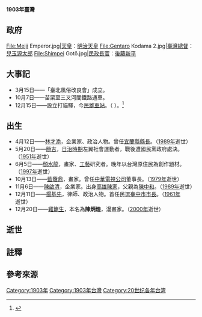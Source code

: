 {{TaiwanYearTOC|1903}}
{{C21YearInTopic|1903年}}
'''1903年臺灣'''


==政府==
<gallery>
File:Meiji Emperor.jpg|[[天皇|天皇]]：[[明治天皇|明治天皇]]
File:Gentaro Kodama 2.jpg|[[臺灣總督|臺灣總督]]：[[兒玉源太郎|兒玉源太郎]]
File:Shimpei Gotō.jpg|[[總務長官|民政長官]]：[[後藤新平|後藤新平]]
</gallery>

==大事記==
* 3月15日——「臺北風俗改良會」成立{{r|陳|page=190}}。
* 10月7日——苗栗至三叉河間鐵路通車。
* 12月15日——設立打貓驛，今[[民雄車站|民雄車站]]。（{{jpn|j=打猫驛 |kyu= |hg= だびょうえき|hgt=だべうえき |rm=Dabyō e ki|f=h}} {{notetag|name=假名1|1=此為日治時期[[歷史假名遣|歷史假名遣]]，引自：{{Cite book |url=https://dl.ndl.go.jp/info:ndljp/pid/3461950/158 |title=鐵道停車場一覽. 大正6年3月31日現在 |date=1937年12月 |publisher=[[國立國會圖書館|國立國會圖書館]] |page=頁241 |author=[[鐵道省_(日本)|鐵道省]] |access-date=2021-07-08 |archive-date=2021-11-08 |archive-url=https://web.archive.org/web/20211108112315/https://dl.ndl.go.jp/info:ndljp/pid/3461950/158 }}{{ja icon}}}}）。<ref>{{Cite book |url=https://dl.ndl.go.jp/info:ndljp/pid/3461950/159 |title=鐵道停車場一覽. 大正6年3月31日現在 |year=1937年12月 |publisher=[[國立國會圖書館|國立國會圖書館]] |page=頁243 |author=[[鐵道省_(日本)|鐵道省]] |access-date=2021-07-08 |archive-date=2021-11-07 |archive-url=https://web.archive.org/web/20211107085926/https://dl.ndl.go.jp/info:ndljp/pid/3461950/159 }}{{ja icon}}</ref>

==出生==
* 4月12日——[[林才添|林才添]]，企業家、政治人物。曾任[[宜蘭縣|宜蘭縣]][[宜蘭縣縣長|縣長]]。（[[1989年臺灣|1989年]]逝世）
* 5月20日——[[簡吉|簡吉]]，[[台灣日治時期|日治時期]]左翼社會運動者，戰後遭國民黨政府處決。（[[1951年臺灣|1951年]]逝世）
* 6月5日——[[顏水龍|顏水龍]]，畫家、[[工藝|工藝]]研究者。晚年以台灣原住民為創作題材。（[[1997年臺灣|1997年]]逝世）
* 10月13日——[[藍蔭鼎|藍蔭鼎]]，畫家。曾任[[中華電視公司|中華電視公司]]董事長。（[[1979年臺灣|1979年]]逝世）
* 11月6日——[[陳啟清|陳啟清]]，企業家。出身[[高雄陳家|高雄陳家]]，父親為[[陳中和|陳中和]]。（[[1989年臺灣|1989年]]逝世）
* 12月11日——[[楊基先|楊基先]]，律師、政治人物。首任民選[[臺中市|臺中市]][[臺中市市長|市長]]。（[[1961年臺灣|1961年]]逝世）
* 12月20日——[[雞籠生|雞籠生]]，本名為'''陳炳煌'''，漫畫家。（[[2000年臺灣|2000年]]逝世）

== 逝世 ==

==註釋==
{{reflist|group="註"}}

== 參考來源 ==
{{reflist|refs=
<ref name="陳">{{cite book |author=陳君愷 |title=《狂飆的年代──1920年代台灣的政治、社會與文化運動》 |publisher=日創社文化  |isbn=978-986-81251-7-9 |date=2006年10月}}</ref>
}}

{{各年台灣}}
[[Category:1903年|Category:1903年]]
[[Category:1903年台灣|Category:1903年台灣]]
[[Category:20世纪各年台湾|Category:20世纪各年台湾]]